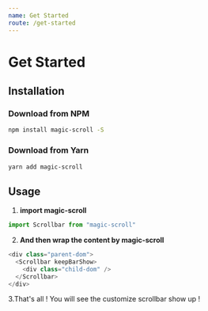 ```yaml
---
name: Get Started
route: /get-started
---
```



# Get Started

## Installation

### Download from NPM

```bash
npm install magic-scroll -S
```

### Download from Yarn

```bash
yarn add magic-scroll
```

## Usage

1. **import magic-scroll**

```javascript
import Scrollbar from "magic-scroll"
```

2. **And then wrap the content by magic-scroll**

```javascript
<div class="parent-dom">
  <Scrollbar keepBarShow>
    <div class="child-dom" />
  </Scrollbar>
</div>
```

3.That's all ! You will see the customize scrollbar show up !

<Usage />
